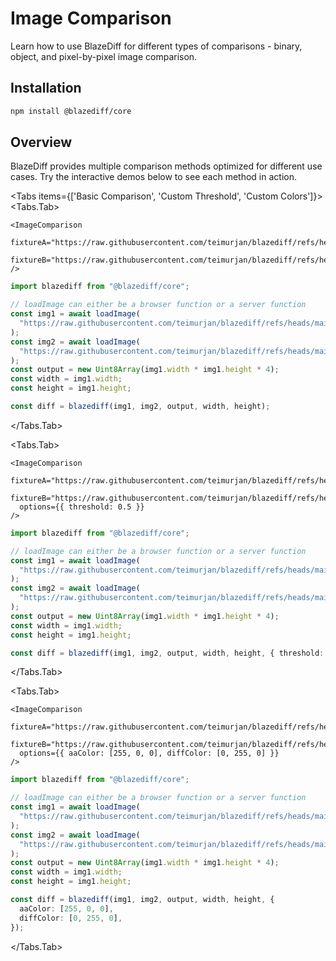 # Image Comparison


Learn how to use BlazeDiff for different types of comparisons - binary, object, and pixel-by-pixel image comparison.

## Installation

```bash npm2yarn
npm install @blazediff/core
```

## Overview

BlazeDiff provides multiple comparison methods optimized for different use cases. Try the interactive demos below to see each method in action.

<Tabs items={['Basic Comparison', 'Custom Threshold', 'Custom Colors']}>
  <Tabs.Tab>

    <ImageComparison
      fixtureA="https://raw.githubusercontent.com/teimurjan/blazediff/refs/heads/main/packages/benchmark/fixtures/blazediff/3a.png"
      fixtureB="https://raw.githubusercontent.com/teimurjan/blazediff/refs/heads/main/packages/benchmark/fixtures/blazediff/3b.png"
    />

```ts
import blazediff from "@blazediff/core";

// loadImage can either be a browser function or a server function
const img1 = await loadImage(
  "https://raw.githubusercontent.com/teimurjan/blazediff/refs/heads/main/packages/benchmark/fixtures/blazediff/3a.png"
);
const img2 = await loadImage(
  "https://raw.githubusercontent.com/teimurjan/blazediff/refs/heads/main/packages/benchmark/fixtures/blazediff/3b.png"
);
const output = new Uint8Array(img1.width * img1.height * 4);
const width = img1.width;
const height = img1.height;

const diff = blazediff(img1, img2, output, width, height);
```

  </Tabs.Tab>

  <Tabs.Tab>

    <ImageComparison
      fixtureA="https://raw.githubusercontent.com/teimurjan/blazediff/refs/heads/main/packages/benchmark/fixtures/blazediff/3a.png"
      fixtureB="https://raw.githubusercontent.com/teimurjan/blazediff/refs/heads/main/packages/benchmark/fixtures/blazediff/3b.png"
      options={{ threshold: 0.5 }}
    />

```ts
import blazediff from "@blazediff/core";

// loadImage can either be a browser function or a server function
const img1 = await loadImage(
  "https://raw.githubusercontent.com/teimurjan/blazediff/refs/heads/main/packages/benchmark/fixtures/blazediff/3a.png"
);
const img2 = await loadImage(
  "https://raw.githubusercontent.com/teimurjan/blazediff/refs/heads/main/packages/benchmark/fixtures/blazediff/3b.png"
);
const output = new Uint8Array(img1.width * img1.height * 4);
const width = img1.width;
const height = img1.height;

const diff = blazediff(img1, img2, output, width, height, { threshold: 0.5 });
```

  </Tabs.Tab>

  <Tabs.Tab>

    <ImageComparison
      fixtureA="https://raw.githubusercontent.com/teimurjan/blazediff/refs/heads/main/packages/benchmark/fixtures/blazediff/3a.png"
      fixtureB="https://raw.githubusercontent.com/teimurjan/blazediff/refs/heads/main/packages/benchmark/fixtures/blazediff/3b.png"
      options={{ aaColor: [255, 0, 0], diffColor: [0, 255, 0] }}
    />

```ts
import blazediff from "@blazediff/core";

// loadImage can either be a browser function or a server function
const img1 = await loadImage(
  "https://raw.githubusercontent.com/teimurjan/blazediff/refs/heads/main/packages/benchmark/fixtures/blazediff/3a.png"
);
const img2 = await loadImage(
  "https://raw.githubusercontent.com/teimurjan/blazediff/refs/heads/main/packages/benchmark/fixtures/blazediff/3b.png"
);
const output = new Uint8Array(img1.width * img1.height * 4);
const width = img1.width;
const height = img1.height;

const diff = blazediff(img1, img2, output, width, height, {
  aaColor: [255, 0, 0],
  diffColor: [0, 255, 0],
});
```

  </Tabs.Tab>
</Tabs>
